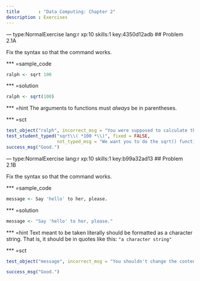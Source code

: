 ```yaml
---
title       : "Data Computing: Chapter 2"
description : Exercises
---
```


--- type:NormalExercise lang:r xp:10 skills:1  key:4350d12adb
## Problem 2.1A

Fix the syntax so that the command works.

*** =sample_code
```r
ralph <- sqrt 100
```

*** =solution
```r
ralph <- sqrt(100)
```

*** =hint
The arguments to functions must *always* be in parentheses.

*** =sct
```r
test_object("ralph", incorrect_msg = "You were supposed to calculate the square root of 100.")
test_student_typed("sqrt\\( *100 *\\)", fixed = FALSE, 
                   not_typed_msg = "We want you to do the sqrt() function to do the calculation. It's not the answer we're concerned with here but that process of getting to the answer.")
success_msg("Good.")
```

--- type:NormalExercise lang:r xp:10 skills:1  key:b99a32ad13
## Problem 2.1B

Fix the syntax so that the command works.

*** =sample_code 
```r
message <- Say 'hello' to her, please.
```

*** =solution
```r
message <- "Say 'hello' to her, please."
```

*** =hint
Text meant to be taken literally should be formatted as a character string. That is, it should be in quotes like this: `"a character string"`

*** =sct
```r
test_object("message", incorrect_msg = "You shouldn't change the contents of the string, just put it in quotes.")

success_msg("Good.")
```